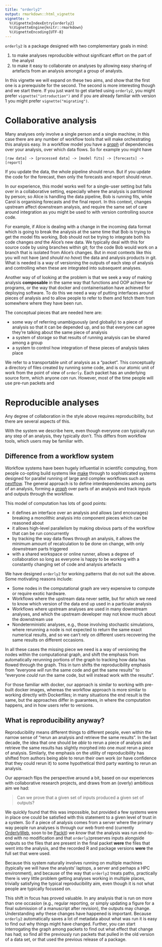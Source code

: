 ```yaml
---
title: "orderly2"
output: rmarkdown::html_vignette
vignette: >
  %\VignetteIndexEntry{orderly2}
  %\VignetteEngine{knitr::rmarkdown}
  %\VignetteEncoding{UTF-8}
---
```


`orderly2` is a package designed with two complementary goals in mind:

1. to make analyses reproducible without significant effort on the part of the analyst
2. to make it easy to collaborate on analyses by allowing easy sharing of artefacts from an analysis amongst a group of analysts.

In this vignette we will expand on these two aims, and show that the first one is a prerequisite for the second. The second is more interesting though and we start there. If you just want to get started using `orderly2`, you might prefer `vignette("introduction")` and if you are already familiar with version 1 you might prefer `vignette("migrating")`.

# Collaborative analysis

Many analyses only involve a single person and a single machine; in this case there are any number of workflow tools that will make orchestrating this analysis easy.  In a workflow model you have a [_graph_](https://en.wikipedia.org/wiki/Directed_acyclic_graph) of dependencies over your analysis, over which data flows. So for example you might have 

```
[raw data] -> [processed data] -> [model fits] -> [forecasts] -> [report]
```

If you update the data, the whole pipeline should rerun.  But if you update the code for the forecast, then only the forecasts and report should rerun.

In our experience, this model works well for a single-user setting but falls over in a collaborative setting, especially where the analysis is partitioned by person; so Alice is handling the data pipeline, Bob is running fits, while Carol is organising forecasts and the final report.  In this context, changes upstream affect downstream analysis, and require the same set of care around integration as you might be used to with version controlling source code.

For example, if Alice is dealing with a change in the incoming data format which is going to break the analysis at the same time that Bob is trying to get the model fits working, Bob should not be trying to integrate both his code changes *and* the Alice's new data. We typically deal with this for source code by using branches within git; for the code Bob would work on a branch that is isolated from Alice's changes.  But in most contexts like this you will not have (and _should no have_) the data and analysis products in git.  What is needed is a way of versioning the outputs of each step of analysis and controlling when these are integrated into subsequent analyses.

Another way of of looking at the problem is that we seek a way of making analysis **composable** in the same way that functions and OOP achieve for programs, or the way that docker and containerisation have achieved for deploying software.  To do this we need a way of putting interfaces around pieces of analysis and to allow people to refer to them and fetch them from somewhere where they have been run.

The conceptual pieces that are needed here are:

* some way of referring unambiguously (and globally) to a piece of analysis so that it can be depended up, and so that everyone can agree they're talking about the same piece of analysis
* a system of storage so that results of running analysis can be shared among a group
* a system to control how integration of these pieces of analysis takes place

We refer to a transportable unit of analysis as a "packet". This conceptually a directory of files created by running some code, and is our atomic unit of work from the point of view of `orderly`.  Each packet has an underlying source form, which anyone *can* run. However, most of the time people will use pre-run packets and 

# Reproducible analyses

Any degree of collaboration in the style above requires reproducibility, but there are several aspects of this.

With the system we describe here, even though everyone *can* typically run any step of an analysis, they typically *don't*. This differs from workflow tools, which users may be familiar with.

## Difference from a workflow system

Workflow systems have been hugely influential in scientific computing, from people co-opting build systems like [make](https://en.wikipedia.org/wiki/Make_(software)) through to sophisticated systems designed for parallel running of large and complex workflows such as [nextflow](https://www.nextflow.io/). The general approach is to define interdependencies among parts of an analysis, forming a [_graph_](https://en.wikipedia.org/wiki/Directed_acyclic_graph) over parts of an analysis and track inputs and outputs through the workflow. 

This model of computation has lots of good points:

* it defines an interface over an analysis and allows (and encourages) breaking a monolithic analysis into component pieces which can be reasoned about
* it allows high-level parallelism by making obvious parts of the workflow that can be run concurrently
* by tracking the way data flows through an analysis, it allows the minimum amount of recalculation to be done on change, with only downstream parts triggered
* with a shared workspace or online runner, allows a degree of collaboration so long as everyone is happy to be working with a constantly changing set of code and analysis artefacts

We have designed `orderly2` for working patterns that do not suit the above. Some motivating reasons include:

* Some nodes in the computational graph are very expensive to compute or require exotic hardware.
* Workflows where the upstream data never settle, but for which we need to know which version of the data end up used in a particular analysis
* Workflows where upstream analyses are used in many downstream analyses, and which the upstream developer may not know much about the downstream use
* Nondeterministic analyses, e.g., those involving stochastic simulations, where rerunning a node is not expected to return the same exact numerical results, and so we can't rely on different users recovering the same results on different occasions.

In all these cases the missing piece we need is a way of versioning the nodes within the computational graph, and shift the emphasis from automatically rerunning portions of the graph to tracking how data has flowed through the graph.  This in turn shifts the reproducibility emphasis from "everyone _will_ run the same code and get the same results" to "everyone _could_ run the same code, but will instead work with the results".

For those familiar with docker, our approach is similar to working with pre-built docker images, whereas the workflow approach is more similar to working directly with Dockerfiles; in many situations the end result is the same, but the approaches differ in guarantees, in where the computation happens, and in how users refer to versions.

## What is reproducibility anyway?

Reproducibility means different things to different people, even within the narrow sense of "rerun an analysis and retrieve the same results".  In the last decade, the idea that one should be *able* to rerun a piece of analysis and retrieve the same results has slightly morphed into one *must* rerun a piece of analysis.  Similarly, the emphasis on the utility of reproducibility has shifted from authors being able to rerun their own work (or have confidence that they could rerun it) to some hypothetical third party wanting to rerun an analysis.

Our approach flips the perspective around a bit, based on our experiences with collaborative research projects, and draws from an (overly) ambitious aim we had:

> Can we prove that a given set of inputs produced a given set of outputs?

We quickly found that this was impossible, but provided a few systems were in place one could be satisfied with this statement to a given level of trust in a system. So if a piece of analysis comes from a server where the primary way people run analyses is through our web front-end (currently [OrderlyWeb](https://github.com/mrc-ide/orderly-web), soon to be [Packit](https://github.com/mrc-ide/packit)) we *know* that the analysis was run end-to-end with no modification and that `orderly2`preserves inputs alongside outputs so the files that are present in the final packet **were** the files that went into the analysis, and the recorded R and package versions **were** the full set that were used. 

Because this system naturally involves running on multiple machines (typically we will have the analysts' laptops, a server and perhaps a HPC environment), and because of the way that `orderly2` treats paths, practically there is very little problem getting analyses working in multiple places, trivially satisfying the typical reproducibility aim, even though it is not what people are typically focussed on.

This shift in focus has proved valuable. In any analysis that is run on more than one occasion (e.g., regular reporting, or simply updating a figure for a final submission of a manuscript after revision), the outputs may change. Understanding *why* these changes have happened is important. Because `orderly2` automatically saves a lot of metadata about what was run it is easy to find out why things might have changed.  Further, you can start interrogating the graph among packets to find out what effect that change has had; so find all the previously run packets that pulled in the old version of a data set, or that used the previous release of a package.
